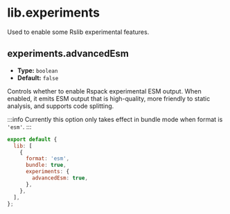 # lib.experiments

Used to enable some Rslib experimental features.

## experiments.advancedEsm

- **Type:** `boolean`
- **Default:** `false`

Controls whether to enable Rspack experimental ESM output. When enabled, it emits ESM output that is high-quality, more friendly to static analysis, and supports code splitting.

:::info
Currently this option only takes effect in bundle mode when format is `'esm'`.
:::

```js title="rslib.config.js"
export default {
  lib: [
    {
      format: 'esm',
      bundle: true,
      experiments: {
        advancedEsm: true,
      },
    },
  ],
};
```
